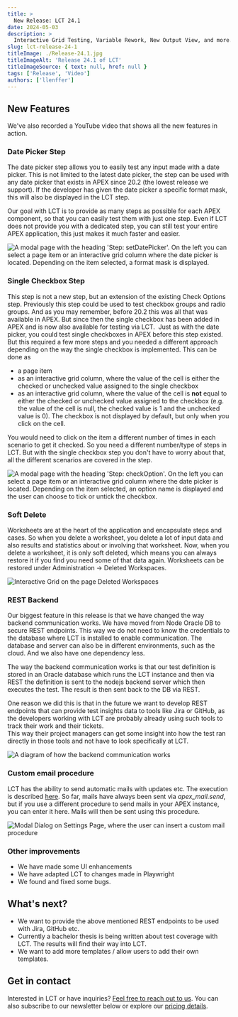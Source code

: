 ```yaml
---
title: >
  New Release: LCT 24.1
date: 2024-05-03
description: >
  Interactive Grid Testing, Variable Rework, New Output View, and more.
slug: lct-release-24-1
titleImage: ./Release-24.1.jpg
titleImageAlt: 'Release 24.1 of LCT'
titleImageSource: { text: null, href: null }
tags: ['Release', 'Video']
authors: ['llenffer']
---
```


## New Features

We've also recorded a YouTube video that shows all the new features in action.

<YouTube videoID="uJ6kEs2a4bU" />

### Date Picker Step
The date picker step allows you to easily test any input made with a date picker. This is not limited to the latest date picker, the step can be used with any date picker that exists in APEX since 20.2 (the lowest release we support). 
If the developer has given the date picker a specific format mask, this will also be displayed in the LCT step. 

Our goal with LCT is to provide as many steps as possible for each APEX component, so that you can easily test them with just one step. 
Even if LCT does not provide you with a dedicated step, you can still test your entire APEX application, this just makes it much faster and easier. 

<Image
  filename="datepicker_step.png"
  alt="A modal page with the heading 'Step: setDatePicker'. On the left you can select a page item or an interactive grid column where the date picker is located. Depending on the item selected, a format mask is displayed."
/>

### Single Checkbox Step

This step is not a new step, but an extension of the existing Check Options step. Previously this step could be used to test checkbox groups and radio groups. And as you may remember, before 20.2 this was all that was available in APEX. But since then the single checkbox has been added in APEX and is now also available for testing via LCT.
​
Just as with the date picker, you could test single checkboxes in APEX before this step existed. But this required a few more steps and you needed a different approach depending on the way the single checkbox is implemented. This can be done as
- a page item
- as an interactive grid column, where the value of the cell is either the checked or unchecked value assigned to the single checkbox
- as an interactive grid column, where the value of the cell is **not** equal to either the checked or unchecked value assigned to the checkbox (e.g. the value of the cell is null, the checked value is 1 and the unchecked value is 0). The checkbox is not displayed by default, but only when you click on the cell. 

You would need to click on the item a different number of times in each scenario to get it checked. So you need a different number/type of steps in LCT. But with the single checkbox step you don't have to worry about that, all the different scenarios are covered in the step.

<Image
  filename="single_checkbox_step.png"
  alt="A modal page with the heading 'Step: checkOption'. On the left you can select a page item or an interactive grid column where the date picker is located. Depending on the item selected, an option name is displayed and the user can choose to tick or untick the checkbox."
/>

### Soft Delete

Worksheets are at the heart of the application and encapsulate steps and cases. So when you delete a worksheet, you delete a lot of input data and also results and statistics about or involving that worksheet. 
Now, when you delete a worksheet, it is only soft deleted, which means you can always restore it if you find you need some of that data again.
Worksheets can be restored under Administration -> Deleted Workspaces. 

<Image
  filename="soft-delete.png"
  alt="Interactive Grid on the page Deleted Workspaces"
/>

### REST Backend

Our biggest feature in this release is that we have changed the way backend communication works. We have moved from Node Oracle DB to secure REST endpoints. This way we do not need to know the credentials to the database where LCT is installed to enable communication. The database and server can also be in different environments, such as the cloud. And we also have one dependency less. 

The way the backend communication works is that our test definition is stored in an Oracle database which runs the LCT instance and then via REST the definition is sent to the nodejs backend server which then executes the test.  The result is then sent back to the DB via REST.

One reason we did this is that in the future we want to develop REST endpoints that can provide test insights data to tools like Jira or GitHub, as the developers working with LCT are probably already using such tools to track their work and their tickets.  
This way their project managers can get some insight into how the test ran directly in those tools and not have to look specifically at LCT. 

<Image
  filename="REST-new-release.jpg"
  alt="A diagram of how the backend communication works"
/>

### Custom email procedure

LCT has the ability to send automatic mails with updates etc. The execution is described [here](https://lct.software/blog/test-suite-email-notifications). 
So far, mails have always been sent via *apex_mail.send*, but if you use a different procedure to send mails in your APEX instance, you can enter it here. Mails will then be sent using this procedure. 

<Image filename="custom_mail_procedure.png" alt="Modal Dialog on Settings Page, where the user can insert a custom mail procedure" />

### Other improvements

- We have made some UI enhancements
- We have adapted LCT to changes made in Playwright
- We found and fixed some bugs.

## What's next?

- We want to provide the above mentioned REST endpoints to be used with Jira, GitHub etc.
- Currently a bachelor thesis is being written about test coverage with LCT. The results will find their way into LCT.
- We want to add more templates / allow users to add their own templates. 

## Get in contact

Interested in LCT or have inquiries? [Feel free to reach out to us](https://lct.software/#contact). You can also subscribe to our newsletter below or explore our [pricing details](https://lct.software/#pricing).
